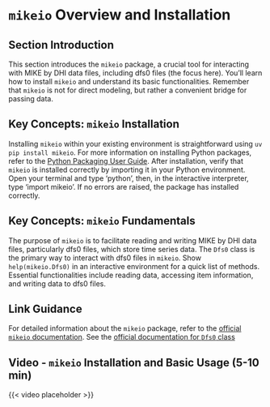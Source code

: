 # `mikeio` Overview and Installation

## Section Introduction

This section introduces the `mikeio` package, a crucial tool for interacting with MIKE by DHI data files, including dfs0 files (the focus here). You'll learn how to install `mikeio` and understand its basic functionalities. Remember that `mikeio` is not for direct modeling, but rather a convenient bridge for passing data.

## Key Concepts: `mikeio` Installation

Installing `mikeio` within your existing environment is straightforward using `uv pip install mikeio`. For more information on installing Python packages, refer to the [Python Packaging User Guide](https://packaging.python.org/en/latest/tutorials/installing-packages/). After installation, verify that `mikeio` is installed correctly by importing it in your Python environment. Open your terminal and type 'python', then, in the interactive interpreter, type 'import mikeio'. If no errors are raised, the package has installed correctly.

## Key Concepts: `mikeio` Fundamentals

The purpose of `mikeio` is to facilitate reading and writing MIKE by DHI data files, particularly dfs0 files, which store time series data. The `Dfs0` class is the primary way to interact with dfs0 files in `mikeio`. Show `help(mikeio.Dfs0)` in an interactive environment for a quick list of methods. Essential functionalities include reading data, accessing item information, and writing data to dfs0 files.

## Link Guidance

For detailed information about the `mikeio` package, refer to the [official `mikeio` documentation](https://github.com/DHI/mikeio). See the [official documentation for `Dfs0` class](https://github.com/DHI/mikeio)

## Video - `mikeio` Installation and Basic Usage (5-10 min)

{{< video placeholder >}}
